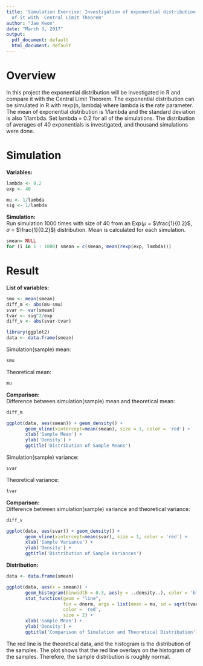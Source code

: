 ```yaml
---
title: 'Simulation Exercise: Investigation of exponential distribution in R and comparison
  of it with  Central Limit Theorem'
author: "Jae Kwon"
date: "March 3, 2017"
output:
  pdf_document: default
  html_document: default
---
```


# Overview
In this project the exponential distribution will be investigated in R and compare it with the Central Limit Theorem. The exponential distribution can be simulated in R with rexp(n, lambda) where lambda is the rate parameter. The mean of exponential distribution is 1/lambda and the standard deviation is also 1/lambda. Set lambda = 0.2 for all of the simulations. The distribution of averages of 40 exponentials is investigated, and thousand simulations were done.


# Simulation
**Variables: **  
```r
lambda <- 0.2
exp <- 40

mu <- 1/lambda
sig <- 1/lambda
```

**Simulation: **  
Run simulation 1000 times with size of 40 from an Exp($\mu$ = $\frac{1}{0.2}$, $\sigma$ = $\frac{1}{0.2}$) distribution. Mean is calculated for each simulation.  
```r
smean= NULL
for (i in 1 : 1000) smean = c(smean, mean(rexp(exp, lambda)))
```

# Result
**List of variables: **  
```r
smu <- mean(smean)
diff_m <- abs(mu-smu)
svar <- var(smean)
tvar <- sig^2/exp
diff_v <- abs(svar-tvar)

library(ggplot2)
data <- data.frame(smean)
```

Simulation(sample) mean:  
```r
smu
```

Theoretical mean:  
```r
mu
```

**Comparison:**  
Difference between simulation(sample) mean and theoretical mean:  
```r
diff_m

ggplot(data, aes(smean)) + geom_density() +
       geom_vline(xintercept=mean(smean), size = 1, color = 'red') +
       xlab('Sample Mean') +
       ylab('Density') +
       ggtitle('Distribution of Sample Means')

```

Simulation(sample) variance:  
```r
svar
```

Theoretical variance:  
```r
tvar
```

**Comparison:**  
Difference between simulation(sample) variance and theoretical variance:  
```r
diff_v

ggplot(data, aes(svar)) + geom_density() +
       geom_vline(xintercept=mean(svar), size = 1, color = 'red') +
       xlab('Sample Variance') +
       ylab('Density') +
       ggtitle('Distribution of Sample Variances')
```

**Distribution: **  
```r

data <- data.frame(smean)

ggplot(data, aes(x = smean)) + 
       geom_histogram(binwidth = 0.3, aes(y = ..density..), color = 'black', fill = 'gray') +
       stat_function(geom = "line", 
                     fun = dnorm, args = list(mean = mu, sd = sqrt(tvar)), 
                     color = 'red',
                     size = 2) +
       xlab('Sample Mean') +
       ylab('Density') +
       ggtitle('Comparison of Simulation and Theoretical Distribution')
```

The red line is the theoretical data, and the histogram is the distribution of the samples. The plot shows that the red line overlays on the histogram of the samples. Therefore, the sample distribution is roughly normal.




